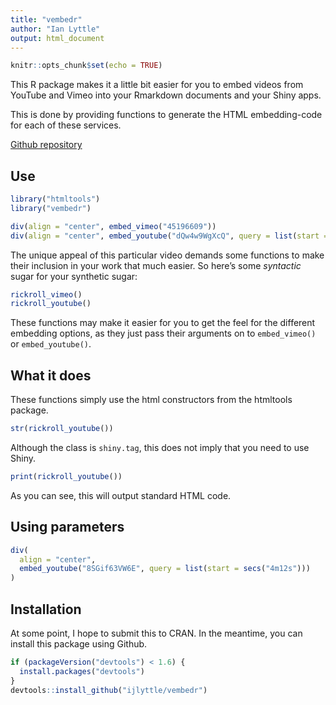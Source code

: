 ```yaml
---
title: "vembedr"
author: "Ian Lyttle"
output: html_document
---
```


```r
knitr::opts_chunk$set(echo = TRUE)
```

This R package makes it a little bit easier for you to embed videos from YouTube and Vimeo into your Rmarkdown documents and your Shiny apps.

This is done by providing functions to generate the HTML embedding-code for each of these services. 

[Github repository](https://github.com/ijlyttle/vembedr)

## Use

```r
library("htmltools")
library("vembedr")
```

```r
div(align = "center", embed_vimeo("45196609"))
div(align = "center", embed_youtube("dQw4w9WgXcQ", query = list(start = 90)))
```

The unique appeal of this particular video demands some functions to make their inclusion in your work that much easier. So here's some *syntactic* sugar for your synthetic sugar:

```r
rickroll_vimeo()
rickroll_youtube()
```

These functions may make it easier for you to get the feel for the different embedding options, as they just pass their arguments on to `embed_vimeo()` or `embed_youtube()`.

## What it does

These functions simply use the html constructors from the htmltools package.

```r
str(rickroll_youtube())
```

Although the class is `shiny.tag`, this does not imply that you need to use Shiny. 

```r
print(rickroll_youtube())
```

As you can see, this will output standard HTML code.

## Using parameters

```r
div(
  align = "center",
  embed_youtube("8SGif63VW6E", query = list(start = secs("4m12s")))
)
```

## Installation

At some point, I hope to submit this to CRAN. In the meantime, you can install this package using Github.

```r
if (packageVersion("devtools") < 1.6) {
  install.packages("devtools")
}
devtools::install_github("ijlyttle/vembedr")
```
